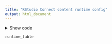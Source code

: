 ```yaml
---
title: "RStudio Connect content runtime config"
output: html_document
---
```


<details>
<summary>Show code</summary>

```r
knitr::opts_chunk$set(echo = TRUE)
library(httr)
library(purrr)
library(dplyr)
library(DT)
```

Configuration items go here.

If hosting this document on RStudio Connect you'll find that new versions set the environment variable `CONNECT_API_KEY` automatically. For older versions, you'll need to specify a valid key in the "Vars" tab for this document after it's been deployed.

```r
api_key <- Sys.getenv("CONNECT_API_KEY")
connect_url <- Sys.getenv("CONNECT_SERVER")
```

The `create_link()` function below uses the app GUID and an app title to construct valid HTML link code. When used in our table output later we'll be able to click on the link in the table to go straight to the relevant app. This should make it easier for end users to see an app they want to reconfigure and click the link to go straight there.

```r
## Content links for the output table
create_link <- function(app_guid, display_title){
  content_link <- paste0("<a href=\"",
                        connect_url,
                        "/connect/#/apps/",
                        app_guid,
                        "/runtime\" target=\"_blank\">",
                        display_title,
                        "</a>")
  content_link
}
```

Use our configuration elements above to hit the relevant API endpoint.

If the API does not return a HTTP `200` response, we throw an error.

```r
## List all content items
## https://docs.rstudio.com/connect/api/#get-/v1/content

result <- GET(paste0(connect_url, "/__api__/v1/content"),
              add_headers(Authorization = paste("Key", api_key)))

if (result$status_code != 200){
  stop(paste("API request returned status:", result$status_code))
}

all_content <- content(result)
```

For output, we strip all of the content types that contain the word "static". This includes Rmarkdown, Jupyter notebook output etc. These output types do not have a "runtime" configuration.

Content can have an optional "title", but "name" is mandatory. For our output, we use "title" unless it is `NA`, in which case we fall back to the "name" value.

Finally, we use a custom function to create a column that contains a HTML link to the content in question for end user convenience, before selecting the required columns.

```r
runtime_table <- map_dfr(all_content, unlist, .id = NULL) |> 
  filter(!grepl("static", app_mode)) |> # Removes "static" content
  mutate(display_title = coalesce(title, name)) |> 
  mutate(content_url = create_link(guid, display_title)) |> 
  select(content_url,
         #guid,
         #name,
         #title,
         max_processes,
         min_processes,
         max_conns_per_process,
         load_factor) |> 
  arrange(desc(as.numeric(max_processes))) |> 
  datatable(escape = FALSE, options = list(pageLength = 20))
```

</details>

```r
runtime_table
```
